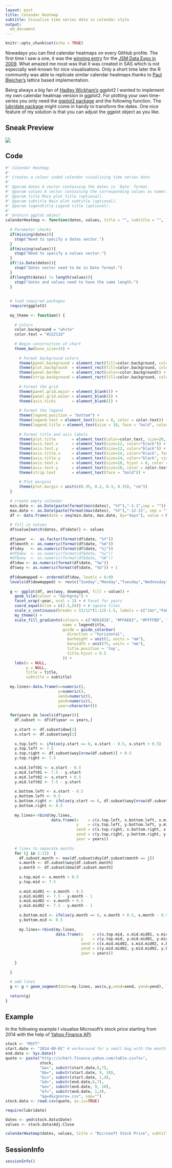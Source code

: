 ```yaml
---
layout: post
title: Calendar Heatmap
subtitle: Visualise time series data in calendar style
output:
  md_document
---
```


```r
knitr::opts_chunk$set(echo = TRUE)
```

Nowadays you can find calendar heatmaps on every GitHub profile. The first time I saw a one, it was the [winning entry](http://stat-computing.org/dataexpo/2009/posters/wicklin-allison.pdf)  for the [JSM Data Expo in 2009](http://stat-computing.org/dataexpo/2009/).  What amazed me most was that it was created in SAS which is not especially well-known for nice visualisations. Only a short time later the R community was able to replicate similar calendar heatmaps thanks to [Paul Bleicher's](http://blog.revolutionanalytics.com/2009/11/charting-time-series-as-calendar-heat-maps-in-r.html) lattice based implementation.

Being always a big fan of [Hadley Wickham's](http://hadley.nz/) ggplot2 I wanted to implement my own calendar heatmap version in ggplot2. For plotting your own time-series you only need the [ggplot2 package](http://ggplot2.org/) and the following function. The [lubridate package](https://cran.r-project.org/web/packages/lubridate/index.html) might come in handy to transform the dates. One nice feature of my solution is that you can adjust the ggplot object as you like.

## Sneak Preview

![](https://github.com/DominikKoch/dominikkoch.github.io/blob/master/img/calendarHeatmap.png?raw=true)

## Code

```r
#' Calendar Heatmap
#' 
#' Creates a colour coded calendar visualising time series data
#' 
#' @param dates A vector containing the dates in `Date` format.
#' @param values A vector containing the corresponding values as numeric.
#' @param title Main plot title (optional).
#' @param subtitle Main plot subtitle (optional).
#' @param legendtitle Legend title (optional).
#'   
#' @return ggplot object
calendarHeatmap <- function(dates, values, title = "", subtitle = "", legendtitle = ""){
  
  # Parameter checks
  if(missing(dates)){
    stop("Need to specify a dates vector.")
  }
  if(missing(values)){
    stop("Need to specify a values vector.")
  }
  if(!is.Date(dates)){
    stop("dates vector need to be in Date format.")
  }
  if(length(dates) != length(values)){
    stop("dates and values need to have the same length.")
  }
    
  
  # load required packages
  require(ggplot2)
  
  my_theme <- function() {
    
    # Colors
    color.background = "white"
    color.text = "#22211d"
    
    # Begin construction of chart
    theme_bw(base_size=15) +
      
      # Format background colors
      theme(panel.background = element_rect(fill=color.background, color=color.background)) +
      theme(plot.background  = element_rect(fill=color.background, color=color.background)) +
      theme(panel.border     = element_rect(color=color.background)) +
      theme(strip.background = element_rect(fill=color.background, color=color.background)) +
      
      # Format the grid
      theme(panel.grid.major = element_blank()) +
      theme(panel.grid.minor = element_blank()) +
      theme(axis.ticks       = element_blank()) +
      
      # Format the legend
      theme(legend.position = "bottom") +
      theme(legend.text = element_text(size = 8, color = color.text)) +
      theme(legend.title = element_text(size = 10, face = "bold", color = color.text)) +
      
      # Format title and axis labels
      theme(plot.title       = element_text(color=color.text, size=20, face = "bold")) +
      theme(axis.text.x      = element_text(size=12, color="black")) +
      theme(axis.text.y      = element_text(size=12, color="black")) +
      theme(axis.title.x     = element_text(size=14, color="black", face = "bold")) +
      theme(axis.title.y     = element_text(size=14, color="black", vjust=1.25)) +
      theme(axis.text.x      = element_text(size=10, hjust = 0, color = color.text)) +
      theme(axis.text.y      = element_text(size=10, color = color.text)) +
      theme(strip.text       = element_text(face = "bold")) + 
      
      # Plot margins
      theme(plot.margin = unit(c(0.35, 0.2, 0.3, 0.35), "cm"))
  }
  
  # create empty calendar
  min.date <- as.Date(paste(format(min(dates), "%Y"),"-1-1",sep = ""))
  max.date <- as.Date(paste(format(max(dates), "%Y"),"-12-31", sep = ""))
  df <- data.frame(date = seq(min.date, max.date, by="days"), value = NA)
  
  # fill in values
  df$value[match(dates, df$date)] <- values
  
  df$year  <-  as.factor(format(df$date, "%Y"))
  df$month <- as.numeric(format(df$date, "%m"))
  df$doy   <- as.numeric(format(df$date, "%j"))
  #df$dow  <- as.numeric(format(df$date, "%u"))
  #df$woy  <- as.numeric(format(df$date, "%W"))
  df$dow <- as.numeric(format(df$date, "%w"))
  df$woy <- as.numeric(format(df$date, "%U")) + 1
  
  df$dowmapped <- ordered(df$dow, levels = 6:0)
  levels(df$dowmapped) <- rev(c("Sunday","Monday","Tuesday","Wednesday","Thursday","Friday","Saturday"))
  
  g <- ggplot(df, aes(woy, dowmapped, fill = value)) + 
    geom_tile(colour = "darkgrey") + 
    facet_wrap(~year, ncol = 1) + # Facet for years
    coord_equal(xlim = c(2.5,54)) + # square tiles
    scale_x_continuous(breaks = 53/12*(1:12)-1.5, labels = c("Jan","Feb","Mar","Apr","May","Jun","Jul","Aug","Sep","Oct","Nov","Dec")) + 
    my_theme() +
    scale_fill_gradientn(colours = c("#D61818", "#FFAE63", "#FFFFBD", "#B5E384"), na.value = "white",
                         name = legendtitle,
                         guide = guide_colorbar(
                           direction = "horizontal",
                           barheight = unit(2, units = "mm"),
                           barwidth = unit(75, units = "mm"),
                           title.position = 'top',
                           title.hjust = 0.5
                         )) +
    labs(x = NULL, 
         y = NULL, 
         title = title, 
         subtitle = subtitle)
  
  my.lines<-data.frame(x=numeric(), 
                       y=numeric(), 
                       xend=numeric(), 
                       yend=numeric(), 
                       year=character())
  
  for(years in levels(df$year)){
    df.subset <- df[df$year == years,]
    
    y.start <- df.subset$dow[1]
    x.start <- df.subset$woy[1]
    
    x.top.left <- ifelse(y.start == 0, x.start - 0.5, x.start + 0.5)
    y.top.left <- 7.5
    x.top.right <- df.subset$woy[nrow(df.subset)] + 0.5
    y.top.right <- 7.5
    
    x.mid.left01 <- x.start - 0.5
    y.mid.left01 <- 7.5 - y.start
    x.mid.left02 <- x.start + 0.5
    y.mid.left02 <- 7.5 - y.start
    
    x.bottom.left <- x.start - 0.5
    y.bottom.left <- 0.5
    x.bottom.right <- ifelse(y.start == 6, df.subset$woy[nrow(df.subset)] + 0.5, df.subset$woy[nrow(df.subset)] - 0.5)
    y.bottom.right <- 0.5
    
    my.lines<-rbind(my.lines,
                    data.frame(x    = c(x.top.left, x.bottom.left, x.mid.left01, x.top.left, x.bottom.left), 
                               y    = c(y.top.left, y.bottom.left, y.mid.left01, y.top.left, y.bottom.left),
                               xend = c(x.top.right, x.bottom.right, x.mid.left02, x.mid.left02, x.mid.left01), 
                               yend = c(y.top.right, y.bottom.right, y.mid.left02, y.mid.left02, y.mid.left01), 
                               year = years))
    
    # lines to separate months
    for (j in 1:12)  {
      df.subset.month <- max(df.subset$doy[df.subset$month == j])
      x.month <- df.subset$woy[df.subset.month]
      y.month <- df.subset$dow[df.subset.month]
      
      x.top.mid <- x.month + 0.5
      y.top.mid <- 7.5
      
      x.mid.mid01 <- x.month - 0.5
      y.mid.mid01 <- 7.5 - y.month - 1
      x.mid.mid02 <- x.month + 0.5
      y.mid.mid02 <- 7.5 - y.month - 1
      
      x.bottom.mid <- ifelse(y.month == 6, x.month + 0.5, x.month - 0.5)
      y.bottom.mid <- 0.5
      
      my.lines<-rbind(my.lines,
                      data.frame(x    = c(x.top.mid, x.mid.mid01, x.mid.mid01), 
                                 y    = c(y.top.mid, y.mid.mid01, y.mid.mid01),
                                 xend = c(x.mid.mid02, x.mid.mid02, x.bottom.mid), 
                                 yend = c(y.mid.mid02, y.mid.mid02, y.bottom.mid), 
                                 year = years))
      
    }
    
  }
  
  # add lines
  g <- g + geom_segment(data=my.lines, aes(x,y,xend=xend, yend=yend), lineend = "square", color = "black", inherit.aes=FALSE)
  
  return(g)
}
```

## Example

In the following example I visualise Microsoft's stock price starting from 2014 with the help of [Yahoo Finance API](https://de.finance.yahoo.com/quote/AAPL?ltr=1).

```r
stock <- "MSFT"
start.date <- "2014-00-01" # workaround for a small bug with the month extraction
end.date <- Sys.Date()
quote <- paste("http://ichart.finance.yahoo.com/table.csv?s=",
               stock,
               "&a=", substr(start.date,6,7),
               "&b=", substr(start.date, 9, 10),
               "&c=", substr(start.date, 1,4), 
               "&d=", substr(end.date,6,7),
               "&e=", substr(end.date, 9, 10),
               "&f=", substr(end.date, 1,4),
               "&g=d&ignore=.csv", sep="")             
stock.data <- read.csv(quote, as.is=TRUE)

require(lubridate)

dates <- ymd(stock.data$Date)
values <- stock.data$Adj.Close

calendarHeatmap(dates, values, title = "Microsoft Stock Price", subtitle = "Yahoo Finance API", legendtitle = "Price")
```

## SessionInfo

```r
sessionInfo()
```